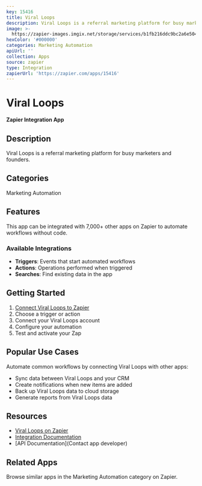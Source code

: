 ```yaml
---
key: 15416
title: Viral Loops
description: Viral Loops is a referral marketing platform for busy marketers and founders.
image: >-
  https://zapier-images.imgix.net/storage/services/b1fb216ddc9bc2a6e50405e2165ffb66.png?auto=format%2Ccompress&ixlib=python-3.0.0&q=50
hexColor: '#000000'
categories: Marketing Automation
apiUrl: ''
collection: Apps
source: zapier
type: Integration
zapierUrl: 'https://zapier.com/apps/15416'
---
```

# Viral Loops

**Zapier Integration App**

## Description

Viral Loops is a referral marketing platform for busy marketers and founders.

## Categories

Marketing Automation

## Features

This app can be integrated with 7,000+ other apps on Zapier to automate workflows without code.

### Available Integrations

- **Triggers**: Events that start automated workflows
- **Actions**: Operations performed when triggered
- **Searches**: Find existing data in the app

## Getting Started

1. [Connect Viral Loops to Zapier](https://zapier.com/apps/15416)
2. Choose a trigger or action
3. Connect your Viral Loops account
4. Configure your automation
5. Test and activate your Zap

## Popular Use Cases

Automate common workflows by connecting Viral Loops with other apps:

- Sync data between Viral Loops and your CRM
- Create notifications when new items are added
- Back up Viral Loops data to cloud storage
- Generate reports from Viral Loops data

## Resources

- [Viral Loops on Zapier](https://zapier.com/apps/15416)
- [Integration Documentation](https://zapier.com/apps/15416/integrations)
- [API Documentation](Contact app developer)

## Related Apps

Browse similar apps in the Marketing Automation category on Zapier.
